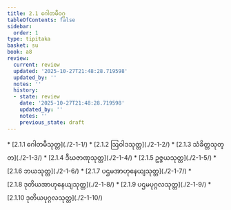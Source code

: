 ```yaml
---
title: 2.1 ဂေါတမီဝဂ္ဂ
tableOfContents: false
sidebar:
  order: 1
type: tipitaka
basket: su
book: a8
review:
  current: review
  updated: '2025-10-27T21:48:28.719598'
  updated_by: ''
  notes: ''
  history:
  - state: review
    date: '2025-10-27T21:48:28.719598'
    updated_by: ''
    notes: ''
    previous_state: draft
---
```



<ReviewStatus review={frontmatter.review} showDetails={true} />

<HypothesisAnnotation frontmatter={frontmatter} />

<DynamicBreadcrumb />



<TableOfContents book="a8" section="2.1">
* [2.1.1 ဂေါတမီသုတ္တ](./2-1-1/)
* [2.1.2 ဩဝါဒသုတ္တ](./2-1-2/)
* [2.1.3 သံခိတ္တသုတ္တ](./2-1-3/)
* [2.1.4 ဒီဃဇာဏုသုတ္တ](./2-1-4/)
* [2.1.5 ဥဇ္ဇယသုတ္တ](./2-1-5/)
* [2.1.6 ဘယသုတ္တ](./2-1-6/)
* [2.1.7 ပဌမအာဟုနေယျသုတ္တ](./2-1-7/)
* [2.1.8 ဒုတိယအာဟုနေယျသုတ္တ](./2-1-8/)
* [2.1.9 ပဌမပုဂ္ဂလသုတ္တ](./2-1-9/)
* [2.1.10 ဒုတိယပုဂ္ဂလသုတ္တ](./2-1-10/)
</TableOfContents>